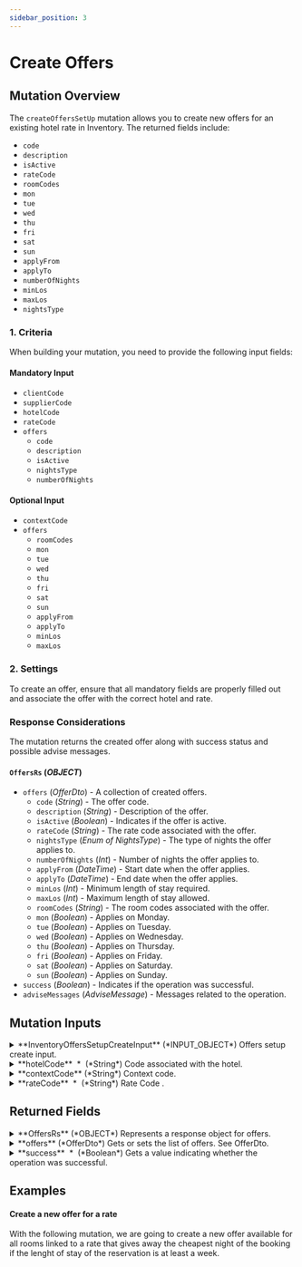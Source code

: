 ```yaml
---
sidebar_position: 3
---
```



# Create Offers

## Mutation Overview

The `createOffersSetUp` mutation allows you to create new offers for an existing hotel rate in Inventory. The returned fields include:

* `code`
* `description`
* `isActive`
* `rateCode`
* `roomCodes`
* `mon`
* `tue`
* `wed`
* `thu`
* `fri`
* `sat`
* `sun`
* `applyFrom`
* `applyTo`
* `numberOfNights`
* `minLos`
* `maxLos`
* `nightsType`

### 1. Criteria

When building your mutation, you need to provide the following input fields:

#### Mandatory Input
* `clientCode`
* `supplierCode`
* `hotelCode`
* `rateCode`
* `offers`
  * `code`
  * `description`
  * `isActive`
  * `nightsType`
  * `numberOfNights`

#### Optional Input
* `contextCode`
* `offers`
  * `roomCodes`
  * `mon`
  * `tue`
  * `wed`
  * `thu`
  * `fri`
  * `sat`
  * `sun`
  * `applyFrom`
  * `applyTo`
  * `minLos`
  * `maxLos`

### 2. Settings

To create an offer, ensure that all mandatory fields are properly filled out and associate the offer with the correct hotel and rate.

### Response Considerations

The mutation returns the created offer along with success status and possible advise messages.

#### `OffersRs` (*OBJECT*)
* `offers` (*OfferDto*) - A collection of created offers.
  * `code` (*String*) - The offer code.
  * `description` (*String*) - Description of the offer.
  * `isActive` (*Boolean*) - Indicates if the offer is active.
  * `rateCode` (*String*) - The rate code associated with the offer.
  * `nightsType` (*Enum of NightsType*) - The type of nights the offer applies to.
  * `numberOfNights` (*Int*) - Number of nights the offer applies to.
  * `applyFrom` (*DateTime*) - Start date when the offer applies.
  * `applyTo` (*DateTime*) - End date when the offer applies.
  * `minLos` (*Int*) - Minimum length of stay required.
  * `maxLos` (*Int*) - Maximum length of stay allowed.
  * `roomCodes` (*String*) - The room codes associated with the offer.
  * `mon` (*Boolean*) - Applies on Monday.
  * `tue` (*Boolean*) - Applies on Tuesday.
  * `wed` (*Boolean*) - Applies on Wednesday.
  * `thu` (*Boolean*) - Applies on Thursday.
  * `fri` (*Boolean*) - Applies on Friday.
  * `sat` (*Boolean*) - Applies on Saturday.
  * `sun` (*Boolean*) - Applies on Sunday.
* `success` (*Boolean*) - Indicates if the operation was successful.
* `adviseMessages` (*AdviseMessage*) - Messages related to the operation.


## Mutation Inputs


<details>
  <summary>
  **InventoryOffersSetupCreateInput** (*INPUT_OBJECT*)  
  Offers setup create input.  
  </summary>
  
  <details style={{ pointerEvents: "none" }}>
    <summary>
    **clientCode**&nbsp;<span class="required"> *</span>&nbsp; (*String*)  
    Client code.  
    </summary>
  </details>

  <details style={{ pointerEvents: "none" }}>
    <summary>
    **supplierCode**&nbsp;<span class="required"> *</span>&nbsp; (*String*)  
    Travelgate Supplier/Channel code.  
    </summary>
  </details>

  <details>
    <summary>
    **offers**&nbsp;<span class="required"> *</span>&nbsp; (*InventoryOfferSetupInput*)  
    Offers input data.  
    </summary>

    <details style={{ pointerEvents: "none" }}>
      <summary>
      **nightsType**&nbsp;<span class="required"> *</span>&nbsp; (*Enum of NightsType*)  
      The type of the offer.  
      Possible values:  
      `FIRST`  
      `LAST`  
      `CHEAPEST`  
      </summary>
    </details>

    <details style={{ pointerEvents: "none" }}>
      <summary>
      **code**&nbsp;<span class="required"> *</span>&nbsp; (*String*)  
      The code of the offer.  
      </summary>
    </details>

    <details style={{ pointerEvents: "none" }}>
      <summary>
      **description**&nbsp;<span class="required"> *</span>&nbsp; (*String*)  
      The description of the offer.  
      </summary>
    </details>

    <details style={{ pointerEvents: "none" }}>
      <summary>
      **mon** (*Boolean*)  
      Indicates whether the offer applies on Monday.  
      </summary>
    </details>

    <details style={{ pointerEvents: "none" }}>
      <summary>
      **tue** (*Boolean*)  
      Indicates whether the offer applies on Tuesday.  
      </summary>
    </details>

    <details style={{ pointerEvents: "none" }}>
      <summary>
      **wed** (*Boolean*)  
      Indicates whether the offer applies on Wednesday.  
      </summary>
    </details>

    <details style={{ pointerEvents: "none" }}>
      <summary>
      **thu** (*Boolean*)  
      Indicates whether the offer applies on Thursday.  
      </summary>
    </details>

    <details style={{ pointerEvents: "none" }}>
      <summary>
      **fri** (*Boolean*)  
      Indicates whether the offer applies on Friday.  
      </summary>
    </details>

    <details style={{ pointerEvents: "none" }}>
      <summary>
      **sat** (*Boolean*)  
      Indicates whether the offer applies on Saturday.  
      </summary>
    </details>

    <details style={{ pointerEvents: "none" }}>
      <summary>
      **sun** (*Boolean*)  
      Indicates whether the offer applies on Sunday.  
      </summary>
    </details>

    <details style={{ pointerEvents: "none" }}>
      <summary>
      **isActive**&nbsp;<span class="required"> *</span>&nbsp; (*Boolean*)  
      Indicates whether the offer is active.  
      </summary>
    </details>

    <details style={{ pointerEvents: "none" }}>
      <summary>
      **applyFrom** (*DateTime*)  
      The start date when the offer applies.  
      </summary>
    </details>

    <details style={{ pointerEvents: "none" }}>
      <summary>
      **applyTo** (*DateTime*)  
      The end date when the offer applies.  
      </summary>
    </details>

    <details style={{ pointerEvents: "none" }}>
      <summary>
      **numberOfNights**&nbsp;<span class="required"> *</span>&nbsp; (*Int*)  
      The number of nights for the offer.  
      </summary>
    </details>

    <details style={{ pointerEvents: "none" }}>
      <summary>
      **minLos** (*Int*)  
      The minimum length of stay for the offer.  
      </summary>
    </details>

    <details style={{ pointerEvents: "none" }}>
      <summary>
      **maxLos** (*Int*)  
      The maximum length of stay for the offer.  
      </summary>
    </details>

    <details style={{ pointerEvents: "none" }}>
      <summary>
      **roomCodes** (*String*)  
      The room codes associated with the offer. Each code represents a specific room.
Code  
      </summary>
    </details>
  </details>

  <details style={{ pointerEvents: "none" }}>
    <summary>
    **hotelCode**&nbsp;<span class="required"> *</span>&nbsp; (*String*)  
    Code associated with the hotel.  
    </summary>
  </details>

  <details style={{ pointerEvents: "none" }}>
    <summary>
    **contextCode** (*String*)  
    Context code.  
    </summary>
  </details>

  <details style={{ pointerEvents: "none" }}>
    <summary>
    **rateCode**&nbsp;<span class="required"> *</span>&nbsp; (*String*)  
    Rate Code .  
    </summary>
  </details>
  
</details>



## Returned Fields


<details>
  <summary>
  **OffersRs** (*OBJECT*)  
  Represents a response object for offers.  
  </summary>
  
  
  <details>
    <summary>
    **adviseMessages** (*AdviseMessage*)  
    Gets or sets the list of advise messages associated with the offers.
See AdviseMessage.  
    </summary>

    <details style={{ pointerEvents: "none" }}>
      <summary>
      **code**&nbsp;<span class="required"> *</span>&nbsp; (*ID*)  
      AM code: The following codes can be returned:  
      </summary>
    </details>

    <details style={{ pointerEvents: "none" }}>
      <summary>
      **type**&nbsp;<span class="required"> *</span>&nbsp; (*String*)  
      Error type: The following types are valid:[type]  
      </summary>
    </details>

    <details style={{ pointerEvents: "none" }}>
      <summary>
      **description**&nbsp;<span class="required"> *</span>&nbsp; (*String*)  
      Error description  
      </summary>
    </details>

    <details style={{ pointerEvents: "none" }}>
      <summary>
      **level**&nbsp;<span class="required"> *</span>&nbsp; (*Enum of AdviseMessageLevel*)  
      Indicates the level of importance of the message.
Possible values: ERROR, WARN, INFO.  
      Possible values:  
      `WARN`  
      `ERROR`  
      `INFO`  
      </summary>
    </details>

    <details>
      <summary>
      **external** (*ExternalMessage*)  
      Specify the external message.  
      </summary>

      <details style={{ pointerEvents: "none" }}>
        <summary>
        **code** (*String*)  
        External code.  
        </summary>
      </details>

      <details style={{ pointerEvents: "none" }}>
        <summary>
        **message**&nbsp;<span class="required"> *</span>&nbsp; (*String*)  
        External message.  
        </summary>
      </details>
    </details>

    <details style={{ pointerEvents: "none" }}>
      <summary>
      **correlationID**&nbsp;<span class="required"> *</span>&nbsp; (*ID*)  
      Identifier to investigate the cause of the error.  
      </summary>
    </details>
  </details>

  <details>
    <summary>
    **offers** (*OfferDto*)  
    Gets or sets the list of offers.
See OfferDto.  
    </summary>

    <details style={{ pointerEvents: "none" }}>
      <summary>
      **rateCode** (*String*)  
      The rate code of the offer.  
      </summary>
    </details>

    <details style={{ pointerEvents: "none" }}>
      <summary>
      **code** (*String*)  
      The offer code.  
      </summary>
    </details>

    <details style={{ pointerEvents: "none" }}>
      <summary>
      **isActive**&nbsp;<span class="required"> *</span>&nbsp; (*Boolean*)  
      Indicates whether the offer is active.  
      </summary>
    </details>

    <details style={{ pointerEvents: "none" }}>
      <summary>
      **description** (*String*)  
      The description of the offer.  
      </summary>
    </details>

    <details style={{ pointerEvents: "none" }}>
      <summary>
      **nightsType**&nbsp;<span class="required"> *</span>&nbsp; (*Enum of NightsType*)  
      The type of the offer.  
      Possible values:  
      `FIRST`  
      `LAST`  
      `CHEAPEST`  
      </summary>
    </details>

    <details style={{ pointerEvents: "none" }}>
      <summary>
      **maxLos** (*Int*)  
      The maximum length of stay for the offer.  
      </summary>
    </details>

    <details style={{ pointerEvents: "none" }}>
      <summary>
      **minLos** (*Int*)  
      The minimum length of stay for the offer.  
      </summary>
    </details>

    <details style={{ pointerEvents: "none" }}>
      <summary>
      **applyFrom** (*DateTime*)  
      The start date when the offer applies.  
      </summary>
    </details>

    <details style={{ pointerEvents: "none" }}>
      <summary>
      **applyTo** (*DateTime*)  
      The end date when the offer applies.  
      </summary>
    </details>

    <details style={{ pointerEvents: "none" }}>
      <summary>
      **numberOfNights** (*Int*)  
      The number of free nights for the offer.  
      </summary>
    </details>

    <details style={{ pointerEvents: "none" }}>
      <summary>
      **roomCodes** (*String*)  
      The room codes associated with the offer.  
      </summary>
    </details>

    <details style={{ pointerEvents: "none" }}>
      <summary>
      **mon** (*Boolean*)  
      Indicates whether the offer applies on Monday.  
      </summary>
    </details>

    <details style={{ pointerEvents: "none" }}>
      <summary>
      **tue** (*Boolean*)  
      Indicates whether the offer applies on Tuesday.  
      </summary>
    </details>

    <details style={{ pointerEvents: "none" }}>
      <summary>
      **wed** (*Boolean*)  
      Indicates whether the offer applies on Wednesday.  
      </summary>
    </details>

    <details style={{ pointerEvents: "none" }}>
      <summary>
      **thu** (*Boolean*)  
      Indicates whether the offer applies on Thursday.  
      </summary>
    </details>

    <details style={{ pointerEvents: "none" }}>
      <summary>
      **fri** (*Boolean*)  
      Indicates whether the offer applies on Friday.  
      </summary>
    </details>

    <details style={{ pointerEvents: "none" }}>
      <summary>
      **sat** (*Boolean*)  
      Indicates whether the offer applies on Saturday.  
      </summary>
    </details>

    <details style={{ pointerEvents: "none" }}>
      <summary>
      **sun** (*Boolean*)  
      Indicates whether the offer applies on Sunday.  
      </summary>
    </details>
  </details>

  <details style={{ pointerEvents: "none" }}>
    <summary>
    **success**&nbsp;<span class="required"> *</span>&nbsp; (*Boolean*)  
    Gets a value indicating whether the operation was successful.  
    </summary>
  </details>
</details>



## Examples

#### Create a new offer for a rate

With the following mutation, we are going to create a new offer available for all rooms linked to a rate that gives away the cheapest night of the booking if the lenght of stay of the reservation is at least a week.

<GraphqlSample query={createOffersSetUpMutation} variables={createOffersSetUpVariables} />